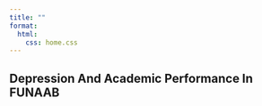 ```yaml
---
title: ""
format: 
  html: 
    css: home.css
---
```


::: home-header
# Depression And Academic Performance In FUNAAB
:::
